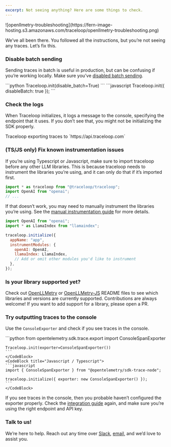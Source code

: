 ```yaml
---
excerpt: Not seeing anything? Here are some things to check.
---
```


<Frame>
![openllmetry-troubleshooting](https://fern-image-hosting.s3.amazonaws.com/traceloop/openllmetry-troubleshooting.png)
</Frame>

We’ve all been there. You followed all the instructions, but you’re not seeing any traces. Let’s fix this.
<Steps>

### Disable batch sending

Sending traces in batch is useful in production, but can be confusing if you’re working locally. Make sure you’ve [disabled batch sending](/docs/openllmetry/quick-start/sdk-initialization-options#disable-batch).

<CodeBlocks>
    <CodeBlock title="Python">
    ```python
    Traceloop.init(disable_batch=True)
    ```
    </CodeBlock>
    <CodeBlock title="Javascript / Typescript">
    ```javascript
    Traceloop.init({ disableBatch: true });
    ```
    </CodeBlock>
</CodeBlocks>

### Check the logs

When Traceloop initializes, it logs a message to the console, specifying the endpoint that it uses. If you don’t see that, you might not be initializing the SDK properly.

<Callout intent="info">
Traceloop exporting traces to `https://api.traceloop.com`
</Callout>

### (TS/JS only) Fix known instrumentation issues

If you’re using Typescript or Javascript, make sure to import traceloop before any other LLM libraries. This is because traceloop needs to instrument the libraries you’re using, and it can only do that if it’s imported first.

```javascript
import * as traceloop from "@traceloop/traceloop";
import OpenAI from "openai";
// ...
```

If that doesn’t work, you may need to manually instrument the libraries you’re using. See the [manual instrumentation guide](/docs/openllmetry/tracing/manual-implementations-typescript-javascript) for more details.

```javascript
import OpenAI from "openai";
import * as LlamaIndex from "llamaindex";

traceloop.initialize({
  appName: "app",
  instrumentModules: {
    openAI: OpenAI,
    llamaIndex: LlamaIndex,
    // Add or omit other modules you'd like to instrument
  },
});
```

### Is your library supported yet?

Check out [OpenLLMetry](https://github.com/traceloop/openllmetry#readme) or [OpenLLMetry-JS](https://github.com/traceloop/openllmetry-js#readme) README files to see which libraries and versions are currently supported. Contributions are always welcome! If you want to add support for a library, please open a PR.

### Try outputting traces to the console

Use the `ConsoleExporter` and check if you see traces in the console.

<CodeBlocks>
    <CodeBlock title="Python">
    ```python
    from opentelemetry.sdk.trace.export import ConsoleSpanExporter

    Traceloop.init(exporter=ConsoleSpanExporter())
    ```
    </CodeBlock>
    <CodeBlock title="Javascript / Typescript">
    ```javascript
    import { ConsoleSpanExporter } from "@opentelemetry/sdk-trace-node";

    traceloop.initialize({ exporter: new ConsoleSpanExporter() });
    ```
    </CodeBlock>
</CodeBlocks>

If you see traces in the console, then you probable haven’t configured the exporter properly. Check the [integration guide](/docs/openllmetry/integrations/overview) again, and make sure you’re using the right endpoint and API key.

### Talk to us!

We’re here to help. Reach out any time over [Slack](https://traceloop.com/slack?_gl=1*42xay7*_ga*NDc2NTEyODExLjE3MTAzMzg5OTc.*_ga_HPMNWFTJ5B*MTcxMDMzODk5Ni4xLjEuMTcxMDM0OTA2NS4wLjAuMA..), [email](mailto:dev@traceloop.com), and we’d love to assist you.

</Steps>